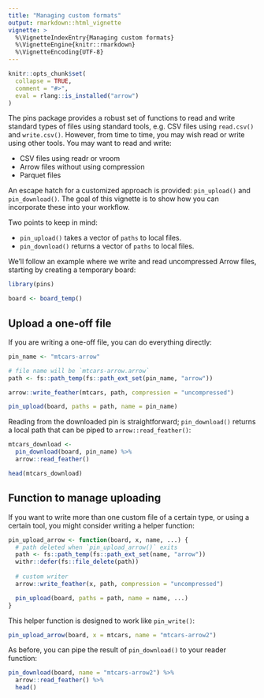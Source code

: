 ```yaml
---
title: "Managing custom formats"
output: rmarkdown::html_vignette
vignette: >
  %\VignetteIndexEntry{Managing custom formats}
  %\VignetteEngine{knitr::rmarkdown}
  %\VignetteEncoding{UTF-8}
---
```


```r
knitr::opts_chunk$set(
  collapse = TRUE,
  comment = "#>",
  eval = rlang::is_installed("arrow")
)
```

The pins package provides a robust set of functions to read and write standard types of files using standard tools, e.g. CSV files using `read.csv()` and `write.csv()`.
However, from time to time, you may wish read or write using other tools. You may want to read and write:

 - CSV files using readr or vroom
 - Arrow files without using compression
 - Parquet files

An escape hatch for a customized approach is provided: `pin_upload()` and `pin_download()`. 
The goal of this vignette is to show how you can incorporate these into your workflow.

Two points to keep in mind:

 - `pin_upload()` takes a vector of `paths` to local files.
 - `pin_download()` returns a vector of `paths` to local files.

We'll follow an example where we write and read uncompressed Arrow files, starting by creating a temporary board:

```r
library(pins)

board <- board_temp()
```

## Upload a one-off file

If you are writing a one-off file, you can do everything directly:

```r
pin_name <- "mtcars-arrow"

# file name will be `mtcars-arrow.arrow`
path <- fs::path_temp(fs::path_ext_set(pin_name, "arrow"))

arrow::write_feather(mtcars, path, compression = "uncompressed")

pin_upload(board, paths = path, name = pin_name)
```

Reading from the downloaded pin is straightforward; `pin_download()` returns a local path that can be piped to `arrow::read_feather()`:

```r
mtcars_download <- 
  pin_download(board, pin_name) %>%
  arrow::read_feather()

head(mtcars_download)
```

## Function to manage uploading

If you want to write more than one custom file of a certain type, or using a certain tool, you might consider writing a helper function:

```r
pin_upload_arrow <- function(board, x, name, ...) {
  # path deleted when `pin_upload_arrow()` exits
  path <- fs::path_temp(fs::path_ext_set(name, "arrow"))
  withr::defer(fs::file_delete(path))
 
  # custom writer
  arrow::write_feather(x, path, compression = "uncompressed")

  pin_upload(board, paths = path, name = name, ...) 
}
```

This helper function is designed to work like `pin_write()`:

```r
pin_upload_arrow(board, x = mtcars, name = "mtcars-arrow2")
```

As before, you can pipe the result of `pin_download()` to your reader function:

```r
pin_download(board, name = "mtcars-arrow2") %>%
  arrow::read_feather() %>%
  head()
```
